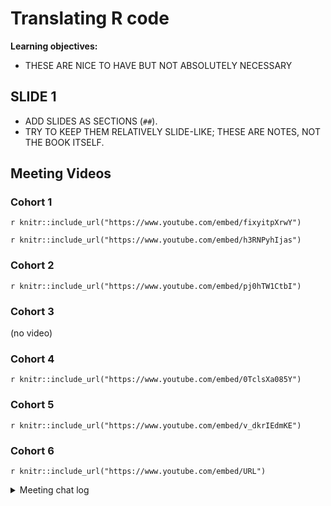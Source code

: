 # Translating R code

**Learning objectives:**

- THESE ARE NICE TO HAVE BUT NOT ABSOLUTELY NECESSARY

## SLIDE 1

- ADD SLIDES AS SECTIONS (`##`).
- TRY TO KEEP THEM RELATIVELY SLIDE-LIKE; THESE ARE NOTES, NOT THE BOOK ITSELF.

## Meeting Videos

### Cohort 1

`r knitr::include_url("https://www.youtube.com/embed/fixyitpXrwY")`

`r knitr::include_url("https://www.youtube.com/embed/h3RNPyhIjas")`

### Cohort 2

`r knitr::include_url("https://www.youtube.com/embed/pj0hTW1CtbI")`

### Cohort 3

(no video)

### Cohort 4

`r knitr::include_url("https://www.youtube.com/embed/0TclsXa085Y")`

### Cohort 5

`r knitr::include_url("https://www.youtube.com/embed/v_dkrIEdmKE")`

### Cohort 6

`r knitr::include_url("https://www.youtube.com/embed/URL")`

<details>
<summary> Meeting chat log </summary>

```
LOG
```
</details>
